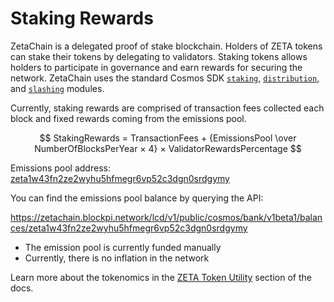 # Staking Rewards

ZetaChain is a delegated proof of stake blockchain. Holders of ZETA tokens can
stake their tokens by delegating to validators. Staking tokens allows holders to
participate in governance and earn rewards for securing the network. ZetaChain
uses the standard Cosmos SDK
[`staking`](https://docs.cosmos.network/main/build/modules/staking),
[`distribution`](https://docs.cosmos.network/main/build/modules/distribution),
and [`slashing`](https://docs.cosmos.network/main/build/modules/slashing)
modules.

Currently, staking rewards are comprised of transaction fees collected each
block and fixed rewards coming from the emissions pool.

$$
StakingRewards = TransactionFees + {EmissionsPool \over NumberOfBlocksPerYear ×
4} × ValidatorRewardsPercentage
$$

Emissions pool address:
[zeta1w43fn2ze2wyhu5hfmegr6vp52c3dgn0srdgymy](https://zetachain-athens.blockpi.network/lcd/v1/public/zeta-chain/emissions/list_addresses)

You can find the emissions pool balance by querying the API:

https://zetachain.blockpi.network/lcd/v1/public/cosmos/bank/v1beta1/balances/zeta1w43fn2ze2wyhu5hfmegr6vp52c3dgn0srdgymy

- The emission pool is currently funded manually
- Currently, there is no inflation in the network

Learn more about the tokenomics in the
[ZETA Token Utility](/about/token-utility/distribution/) section of the docs.
